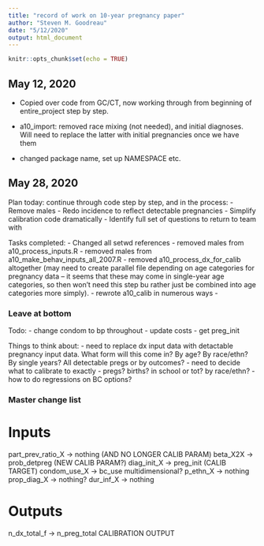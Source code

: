 ```yaml
---
title: "record of work on 10-year pregnancy paper"
author: "Steven M. Goodreau"
date: "5/12/2020"
output: html_document
---
```


```r
knitr::opts_chunk$set(echo = TRUE)
```

## May 12, 2020

- Copied over code from GC/CT, now working through from beginning of entire_project step by step.

- a10_import:  removed race mixing (not needed), and initial diagnoses.  Will need to replace the latter with initial pregnancies once we have them

- changed package name, set up NAMESPACE etc.  

## May 28, 2020

Plan today: continue through code step by step, and in the process:
- Remove males
- Redo incidence to reflect detectable pregnancies
- Simplify calibration code dramatically
- Identify full set of questions to return to team with

Tasks completed:
- Changed all setwd references
- removed males from a10_process_inputs.R
- removed males from a10_make_behav_inputs_all_2007.R
- removed a10_process_dx_for_calib altogether 
     (may need to create parallel file depending on age categories for pregnancy data -- it           seems that these may come in single-year age categories, so then won't need this step bu        rather just be combined into age categories more simply).
- rewrote a10_calib in numerous ways
- 


### Leave at bottom

Todo:
- change condom to bp throughout
- update costs
- get preg_init

Things to think about:
- need to replace dx input data with detactable pregnancy input data. What form will this come in? By age? By race/ethn?  By single years? All detectable pregs or by outcomes?
- need to decide what to calibrate to exactly - pregs? births?  in school or tot? by race/ethn?
- how to do regressions on BC options?

### Master change list

# Inputs
part_prev_ratio_X    -> nothing             (AND NO LONGER CALIB PARAM)
beta_X2X             -> prob_detpreg        (NEW CALIB PARAM?)
diag_init_X          -> preg_init           (CALIB TARGET)
condom_use_X         -> bc_use              multidimensional?
p_ethn_X             -> nothing
prop_diag_X          -> nothing?
dur_inf_X            -> nothing

# Outputs
n_dx_total_f         -> n_preg_total        CALIBRATION OUTPUT

